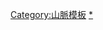 {{Navbox
|name = 霧島山
|title = [[雾岛山]]
|bodyclass = hlist
|titlestyle = background:#ffc0cb
|groupstyle = background:#ffc0cb
|abovestyle = background:#fff
|above = [[File:Kirishima from Maruoka 2.jpg|450px|center]]
|group1 = 山
|list1 =
*[[栗野岳]]
*[[飯盛山 (宮崎縣)|飯盛山]]
*[[蝦野岳]]
*[[白鳥山 (宮崎縣)|白鳥山]]
*[[甑岳]]
*[[韓國岳]]
*[[硫黃山 (宮崎縣)|硫黄山]]
*[[夷守岳]]
*[[大幡山]]
*[[獅子戶岳]]
*[[新燃岳]]
*[[烏帽子岳 (鹿兒島縣)|烏帽子岳]]
*[[矢岳 (宮崎縣)|矢岳]]
*[[龍王岳 (宮崎縣)|龍王岳]]
*[[中岳 (鹿兒島縣)|中-{岳}-]]
*[[御鉢]]
*[[高千穗峰]]
*[[二子石]]
|group2 = 湖沼
|list2 =
*[[白紫池]]
*[[六觀音御池]]
*[[不動池]]
*[[大浪池]]
*[[大幡池]]
*[[御池]]
|group3 = 植物
|list3 =
*{{link-ja|深山霧島|ミヤマキリシマ}}
*[[野海棠]]
|group4 = 關聯項目
|list4 =
*[[蝦野高原]]
*[[高千穗河原]]
*[[天降川]]
*[[霧島錦江灣國立公園]]
*[[霧島地理公園]]
*[[霧島神宮]]
*[[霧島六社權現]]
*[[霧島温泉郷]]
*[[霧島市]]
*{{link-ja|2011年氣象、地象、天象|2011年の気象・地象・天象}}
}}<noinclude>
[[Category:山脈模板]]
[[Category:霧島火山群|*]]
</noinclude>